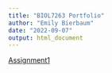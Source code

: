 ```yaml
---
title: "BIOL7263 Portfolio"
author: "Emily Bierbaum"
date: "2022-09-07"
output: html_document
---
```

[Assignment1](Assignments/Assignment1.html)